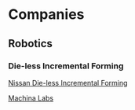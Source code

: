# Companies


## Robotics

### Die-less Incremental Forming

[Nissan Die-less Incremental Forming](https://www.youtube.com/watch?v=2iIH8P0OlO0)

[Machina Labs](https://www.machinalabs.ai/)